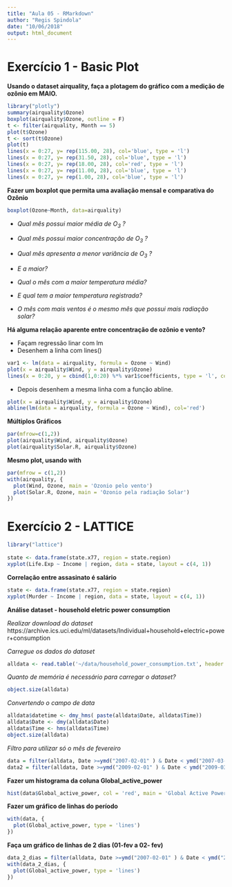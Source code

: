 ```yaml
---
title: "Aula 05 - RMarkdown"
author: "Regis Spindola"
date: "10/06/2018"
output: html_document
---
```


# Exercício 1 - Basic Plot

**Usando o dataset airquality, faça a plotagem do gráfico com a medição de ozônio em MAIO.**
```r
library("plotly")
summary(airquality$Ozone)
boxplot(airquality$Ozone, outline = F)
t <- filter(airquality, Month == 5)
plot(t$Ozone)
t <- sort(t$Ozone)	
plot(t)
lines(x = 0:27, y= rep(115.00, 28), col='blue', type = 'l')
lines(x = 0:27, y= rep(31.50, 28), col='blue', type = 'l')
lines(x = 0:27, y= rep(18.00, 28), col='red', type = 'l')
lines(x = 0:27, y= rep(11.00, 28), col='blue', type = 'l')
lines(x = 0:27, y= rep(1.00, 28), col='blue', type = 'l')

```

**Fazer um boxplot que permita uma avaliação mensal e comparativa do Ozônio**
```r
boxplot(Ozone~Month, data=airquality)
```

* *Qual mês possui maior média de $O_{3}$ ?*

* *Qual mês possui maior concentração de $O_{3}$ ?*

* *Qual mês apresenta a menor variância de $O_{3}$ ?*

* *E a maior?*

* *Qual o mês com a maior temperatura média? *

* *E qual tem a maior temperatura registrada? *

* *O mês com mais ventos é o mesmo mês que possui mais radiação solar?*


**Há alguma relação aparente entre concentração de ozônio e vento?**

* Façam regressão linar com lm
* Desenhem a linha com lines()
```r
var1 <- lm(data = airquality, formula = Ozone ~ Wind)
plot(x = airquality$Wind, y = airquality$Ozone)
lines(x = 0:20, y = cbind(1,0:20) %*% var1$coefficients, type = 'l', col='blue')
```

* Depois desenhem a mesma linha com a função abline.
```r
plot(x = airquality$Wind, y = airquality$Ozone)
abline(lm(data = airquality, formula = Ozone ~ Wind), col='red')
```

**Múltiplos Gráficos**
```r
par(mfrow=c(1,2))
plot(airquality$Wind, airquality$Ozone)
plot(airquality$Solar.R, airquality$Ozone)
```

**Mesmo plot, usando with**
```r
par(mfrow = c(1,2))
with(airquality, {
  plot(Wind, Ozone, main = 'Ozonio pelo vento')
  plot(Solar.R, Ozone, main = 'Ozonio pela radiação Solar')
})
```

# Exercício 2 - LATTICE


```r
library("lattice")
  
state <- data.frame(state.x77, region = state.region)
xyplot(Life.Exp ~ Income | region, data = state, layout = c(4, 1))

```

**Correlação entre assasinato é salário**
```r
state <- data.frame(state.x77, region = state.region)
xyplot(Murder ~ Income | region, data = state, layout = c(4, 1))
```

**Análise dataset - household eletric power consumption**

*Realizar download do dataset*
https://archive.ics.uci.edu/ml/datasets/Individual+household+electric+power+consumption

*Carregue os dados do dataset*
```r
alldata <- read.table('~/data/household_power_consumption.txt', header = T, sep =";", na.strings='?')
```

*Quanto de memória é necessário para carregar o dataset?*
```r
object.size(alldata)
```

*Convertendo o campo de data*
```r
alldata$datetime <- dmy_hms( paste(alldata$Date, alldata$Time))
alldata$Date <- dmy(alldata$Date)
alldata$Time <- hms(alldata$Time)
object.size(alldata)
```

*Filtro para utilizar só o mês de fevereiro*
```r
data = filter(alldata, Date >=ymd("2007-02-01" ) & Date < ymd("2007-03-01" ))
data2 = filter(alldata, Date >=ymd("2009-02-01" ) & Date < ymd("2009-03-01" ))
```


**Fazer um histograma da coluna Global_active_power**
```r
hist(data$Global_active_power, col = 'red', main = 'Global Active Power')
```

**Fazer um gráfico de linhas do período**
```r
with(data, {
  plot(Global_active_power, type = 'lines')
})
```

**Faça um gráfico de linhas de 2 dias (01-fev a 02- fev)**
```r
data_2_dias = filter(alldata, Date >=ymd("2007-02-01" ) & Date < ymd("2007-02-02" ))
with(data_2_dias, {
  plot(Global_active_power, type = 'lines')
})
```

